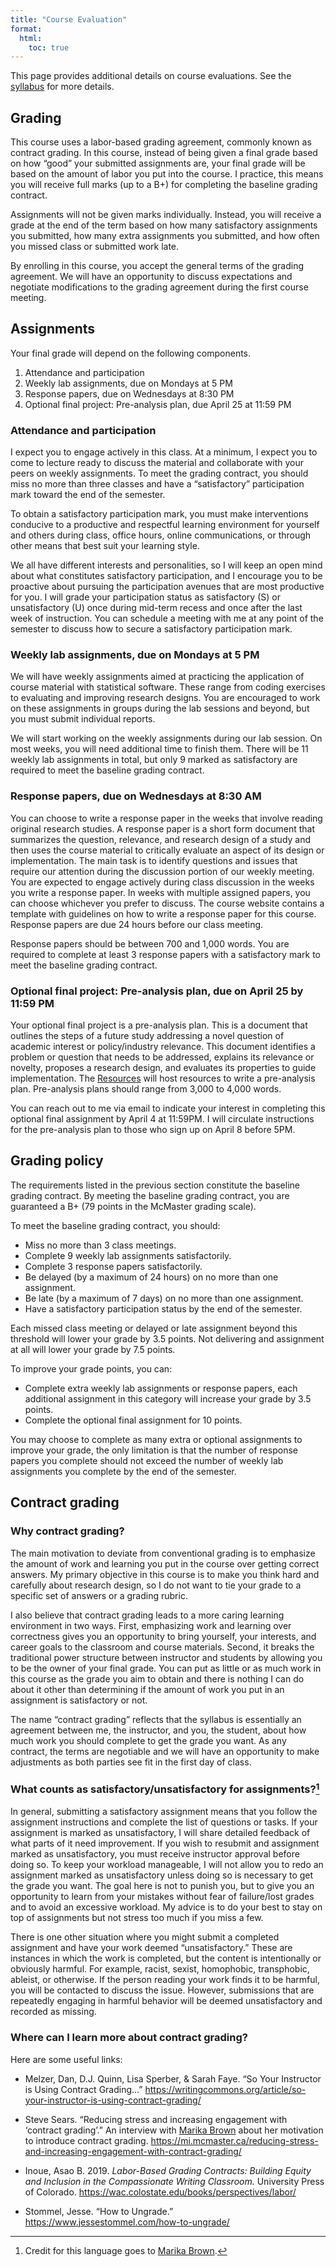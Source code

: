 ```yaml
---
title: "Course Evaluation"
format:
  html:
    toc: true
---
```


This page provides additional details on course evaluations. See the [syllabus](/syllabus.qmd) for more details.

## Grading

This course uses a labor-based grading agreement, commonly known as contract grading. In this course, instead of being given a final grade based on how “good” your submitted assignments are, your final grade will be based on the amount of labor you put into the course. I practice, this means you will receive full marks (up to a B+) for completing the baseline grading contract.

Assignments will not be given marks individually. Instead, you will receive a grade at the end of the term based on how many satisfactory assignments you submitted, how many extra assignments you submitted, and how often you missed class or submitted work late.

By enrolling in this course, you accept the general terms of the grading agreement. We will have an opportunity to discuss expectations and negotiate modifications to the grading agreement during the first course meeting. 

<!-- The Course Policies section below outlines the contract grading policies in more detail. -->

## Assignments

Your final grade will depend on the following components.

1. Attendance and participation
2. Weekly lab assignments, due on Mondays at 5 PM
3. Response papers, due on Wednesdays at 8:30 PM
4. Optional final project: Pre-analysis plan, due April 25 at 11:59 PM


### Attendance and participation

I expect you to engage actively in this class. At a minimum, I expect you to come to lecture ready to discuss the material and collaborate with your peers on weekly assignments. To meet the grading contract, you should miss no more than three classes and have a “satisfactory” participation mark toward the end of the semester.

To obtain a satisfactory participation mark, you must make interventions conducive to a productive and respectful learning environment for yourself and others during class, office hours, online communications, or through other means that best suit your learning style.

We all have different interests and personalities, so I will keep an open mind about what constitutes satisfactory participation, and I encourage you to be proactive about pursuing the participation avenues that are most productive for you. I will grade your participation status as satisfactory (S) or unsatisfactory (U) once during mid-term recess and once after the last week of instruction. You can schedule a meeting with me at any point of the semester to discuss how to secure a satisfactory participation mark.

### Weekly lab assignments, due on Mondays at 5 PM

We will have weekly assignments aimed at practicing the application of course material with statistical software. These range from coding exercises to evaluating and improving research designs. You are encouraged to work on these assignments in groups during the lab sessions and beyond, but you must submit individual reports.

We will start working on the weekly assignments during our lab session. On most weeks, you will need additional time to finish them. There will be 11 weekly lab assignments in total, but only 9 marked as satisfactory are required to meet the baseline grading contract.

### Response papers, due on Wednesdays at 8:30 AM

You can choose to write a response paper in the weeks that involve reading original research studies. A response paper is a short form document that summarizes the question, relevance, and research design of a study and then uses the course material to critically evaluate an aspect of its design or implementation. The main task is to identify questions and issues that require our attention during the discussion portion of our weekly meeting. You are expected to engage actively during class discussion in the weeks you write a response paper. In weeks with multiple assigned papers, you can choose whichever you prefer to discuss. The course website contains a template with guidelines on how to write a response paper for this course. Response papers are due 24 hours before our class meeting.

Response papers should be between 700 and 1,000 words. You are required to complete at least 3 response papers with a satisfactory mark to meet the baseline grading contract.


### Optional final project: Pre-analysis plan, due on April 25 by 11:59 PM

Your optional final project is a pre-analysis plan. This is a document that outlines the steps of a future study addressing a novel question of academic interest or policy/industry relevance. This document identifies a problem or question that needs to be addressed, explains its relevance or novelty, proposes a research design, and evaluates its properties to guide implementation. The [Resources](/resources.qmd) will host resources to write a pre-analysis plan. Pre-analysis plans should range from 3,000 to 4,000 words.

You can reach out to me via email to indicate your interest in completing this optional final assignment by April 4 at 11:59PM. I will circulate instructions for the pre-analysis plan to those who sign up on April 8 before 5PM.

## Grading policy

The requirements listed in the previous section constitute the baseline grading contract. By meeting the baseline grading contract, you are guaranteed a B+ (79 points in the McMaster grading scale).

To meet the baseline grading contract, you should:

- Miss no more than 3 class meetings.
- Complete 9 weekly lab assignments satisfactorily.
- Complete 3 response papers satisfactorily.
- Be delayed (by a maximum of 24 hours) on no more than one assignment.
- Be late (by a maximum of 7 days) on no more than one assignment.
- Have a satisfactory participation status by the end of the semester.

Each missed class meeting or delayed or late assignment beyond this threshold will lower your grade by 3.5 points. Not delivering and assignment at all will lower your grade by 7.5 points.

To improve your grade points, you can:

- Complete extra weekly lab assignments or response papers, each additional assignment in this category will increase your grade by 3.5 points.
- Complete the optional final assignment for 10 points.

You may choose to complete as many extra or optional assignments to improve your grade, the only limitation is that the number of response papers you complete should not exceed the number of weekly lab assignments you complete by the end of the semester.

## Contract grading

### Why contract grading?

The main motivation to deviate from conventional grading is to emphasize the amount of work and learning you put in the course over getting correct answers. My primary objective in this course is to make you think hard and carefully about research design, so I do not want to tie your grade to a specific set of answers or a grading rubric.

I also believe that contract grading leads to a more caring learning environment in two ways. First, emphasizing work and learning over correctness gives you an opportunity to bring yourself, your interests, and career goals to the classroom and course materials. Second, it breaks the traditional power structure between instructor and students by allowing you to be the owner of your final grade. You can put as little or as much work in this course as the grade you aim to obtain and there is nothing I can do about it other than determining if the amount of work you put in an assignment is satisfactory or not.

The name "contract grading" reflects that the syllabus is essentially an agreement between me, the instructor, and you, the student, about how much work you should complete to get the grade you want. As any contract, the terms are negotiable and we will have an opportunity to make adjustments as both parties see fit in the first day of class.

### What counts as satisfactory/unsatisfactory for assignments?^[Credit for this language goes to [Marika Brown](https://marikabrown.com/).]

In general, submitting a satisfactory assignment means that you follow the assignment instructions and complete the list of questions or tasks. If your assignment is marked as unsatisfactory, I will share detailed feedback of what parts of it need improvement. If you wish to resubmit and assignment marked as unsatisfactory, you must receive instructor approval before doing so. To keep your workload manageable, I will not allow you to redo an assignment marked as unsatisfactory unless doing so is necessary to get the grade you want. The goal here is not to punish you, but to give you an opportunity to learn from your mistakes without fear of failure/lost grades and to avoid an excessive workload. My advice is to do your best to stay on top of assignments but not stress too much if you miss a few.

There is one other situation where you might submit a completed assignment and have your work deemed "unsatisfactory." These are instances in which the work is completed, but the content is intentionally or obviously harmful. For example, racist, sexist, homophobic, transphobic, ableist, or otherwise. If the person reading your work finds it to be harmful, you will be contacted to discuss the issue. However, submissions that are repeatedly engaging in harmful behavior will be deemed unsatisfactory and recorded as missing.

### Where can I learn more about contract grading?

Here are some useful links:

- Melzer, Dan, D.J. Quinn, Lisa Sperber, & Sarah Faye. "So Your Instructor is Using Contract Grading…" <https://writingcommons.org/article/so-your-instructor-is-using-contract-grading/>

- Steve Sears. "Reducing stress and increasing engagement with 'contract grading'." An interview with [Marika Brown](https://marikabrown.com/) about her motivation to introduce contract grading. <https://mi.mcmaster.ca/reducing-stress-and-increasing-engagement-with-contract-grading/>

- Inoue, Asao B. 2019. *Labor-Based Grading Contracts: Building Equity and Inclusion in the Compassionate Writing Classroom.* University Press of Colorado. <https://wac.colostate.edu/books/perspectives/labor/>

- Stommel, Jesse. "How to Ungrade." <https://www.jessestommel.com/how-to-ungrade/>


